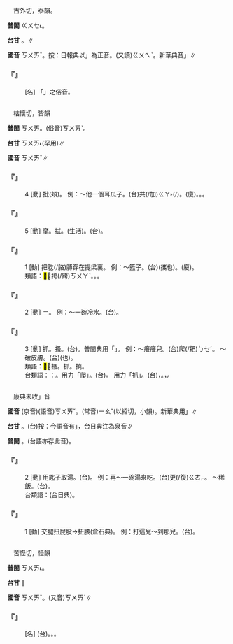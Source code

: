 
=={{ruby|劊|ㄎㄨㄞˇ}}==

　古外切，泰韻。

'''普閩''' <rt>ㄍㄨㆤ˪</rt>。

'''台甘''' {{ruby|(文)|ㄍㄨㆤ˪}}。{{ruby|(文)|ㄍㄨㄧ˪}}∥

'''國音''' <rt>ㄎㄨㄞˇ</rt>。按：日報典以{{ruby|「|ㄎㄨㄞˋ}}」為正音。(又讀)<rt>ㄍㄨㄟˋ</rt>。新華典音{{ruby|「|ㄍㄨㄟˋ}}」∥

    

==='''『{{ruby|劊|ㄎㄨㄞˇ}}{{ruby|子|·ㄗˇ}}{{ruby|手|ㄕㄡˇ}}』'''===
: [名] 「{{ruby|劊|ㄎㄨㄞˋ}}{{ruby|子|·ㄗˇ}}{{ruby|手|ㄕㄡˇ}}」之俗音。
    

=={{ruby|<mark>&#xf8e58;</mark>|ㄎㄨㄞˇ}}==

　枯懷切，皆韻

'''普閩''' <rt>ㄎㄨㄞ</rt>。(俗音)<rt>ㄎㄨㄞˋ</rt>。

'''台甘''' <rt>ㄎㄨㄞ˪</rt>(罕用)∥

'''國音''' <rt>ㄎㄨㄞˇ</rt>∥

    

==='''『{{ruby|<mark>&#xf8e58;</mark>|ㄎㄨㄞˇ}}』'''===
:4  [動] 批(頰)。 例：～他一個耳瓜子。(台)共(/加)<rt>ㄍㄚ˫</rt>{{ruby|伊|ㄧ}}{{ruby|搧|ㄒㄧㄢ˪}}(/{{ruby|抉|ㄍㄨㄚㆵ ͘}}){{ruby|一|ㄐㄧㆵ ͘}}{{ruby|下|ㆤ˫}}{{ruby|嘴|ㄘㄨㄧ˪}}{{ruby|<mark>&#xffaea;</mark>|ㄆㄨㆤˋ}}{{ruby|/|ㄆㆤˋ}}。(廈){{ruby|搧|ㄒㄧㄢ˪}}{{ruby|喙|ㄘㄨㄧ˪}}{{ruby|<mark>&#xffaea;</mark>|ㄆㄨㆤˋ}}{{ruby|/|ㄆㆤˋ}}。{{ruby|腮|ㄙㄞ}}{{ruby|喙|ㄘㄨㄧ˪}}{{ruby|邊|ㄅㆪ}}。{{ruby|搧|ㄒㄧㄢ˪}}{{ruby|喙|ㄘㄨㄧ˪}}{{ruby|鼓|ㄍㆦˋ}}。
    

==='''『{{ruby|<mark>&#xf8e58;</mark>|ㄎㄨㄞˇ}}』'''===
:5  [動] 摩。拭。(生活)。(台){{ruby|拭|ㄑㄧㆵ}}。
    

==='''『{{ruby|<mark>&#xf8e58;</mark>|ㄎㄨㄞˇ}}』'''===
:1  [動] 把肐(/胳)膊穿在提梁裏。 例：～籃子。(台){{ruby|<mark>&#xffec0;</mark>|ㄍㄨㆩ˫}}(攜也){{ruby|籃|ㄋㄚˊ}}{{ruby|仔|ㄚ}}。(廈){{ruby|鉤|ㄍㄠ}}{{ruby|著|ㄉㄧㄜㆷ ͘}}{{ruby|竹|ㄉㄧㆤㆶ}}{{ruby|籃|ㄋㄚˊ}}。
:類語：<mark>&#xf8e58;</mark>：挎(/跨)<rt>ㄎㄨㄚˋ</rt>。{{ruby|<mark>&#xffed2;</mark>|ㄨㄞˇ}}。{{ruby|綰|ㄨㄢˇ}}。
:
    

==='''『{{ruby|<mark>&#xf8e58;</mark>|ㄎㄨㄞˇ}}』'''===
:2  [動] ＝{{ruby|舀|ㄎㄨㄞˇ}}。 例：～一碗冷水。(台){{ruby|舀|ㄧㆧˋ}}{{ruby|/|ㄧㄜˋ}}{{ruby|一|ㄐㄧㆵ ͘}}{{ruby|碗|ㄨㆩˋ}}{{ruby|冷|ㄌㄧㄥˋ}}{{ruby|水|ㄗㄨㄧˋ}}。
    

==='''『{{ruby|<mark>&#xf8e58;</mark>|ㄎㄨㄞˇ}}』'''===
:3  [動] 抓。搔。(台){{ruby|爬|ㄅㆤˊ}}。普閩典用「{{ruby|扒|ㄅㆤˊ}}」。 例：～癢癢兒。(台)爬(/耙)<rt>ㄅㆤˊ</rt>{{ruby|癢|ㄐㄧㆫ˫}}{{ruby|/|ㄐㄧㆧ˫}}。 ～破皮膚。(台){{ruby|耙|ㄅㆤˊ}}({{ruby|掐|ㄎㄤ˪}}也){{ruby|破|ㄆㄨㄚ˪}}{{ruby|皮|ㄆㄨㆤˊ}}{{ruby|/|ㄆㆤˊ}}。
:類語：<mark>&#xf8e58;</mark>：搔。抓。撓。
:
:台類語：{{ruby|爬|ㄅㆤˊ}}：{{ruby|抓|ㆢㄧㄠ˪}}{{ruby|/|ㄌㄧㄠ˪}}。用力「爬」。(台){{ruby|掐|ㄎㄤ˪}}。 用力「抓」。(台){{ruby|<mark>&#xf90ae;</mark>|ㄙㄜ}}，{{ruby|撫|ㄏㄨˋ}}{{ruby|摸|ㆠㆲ}}。{{ruby|撓|ㄫㄧㄠ}}，{{ruby|撓|ㄫㄧㄠ}}{{ruby|癢|ㄐㄧㆧ˫}}{{ruby|/|ㄐㄧㆫ˫}}。
:
    

=={{ruby|舀|ㄎㄨㄞˇ}}==

　康典未收{{ruby|「|ㄎㄨㄞˇ}}」音

'''國音''' (京音)(語音)<rt>ㄎㄨㄞˇ</rt>。(常音)<rt>ㄧㄠˇ</rt>(以紹切，小韻)。新華典用{{ruby|「|ㄧㄠˇ}}」∥

'''台甘''' {{ruby|(文)|ㄧㄠˋ}}。(台)按：今語音有{{ruby|「|ㄧㆫˋ}}{{ruby|/|ㄧㆧˋ}}」{{ruby|。|ㄧㄜˋ}}，台日典注為泉音∥

'''普閩''' {{ruby|(文)|ㄧㄠˋ}}。{{ruby|(白)|ㄧㄜˋ}}(台語亦存此音)。

    

==='''『{{ruby|舀|ㄎㄨㄞˇ}}』'''===
:2  [動] 用匙子取湯。(台){{ruby|用|ㄧㆲ˫}}{{ruby|/|ㄧㄥ˫}}{{ruby|湯|ㄊㆭ}}{{ruby|匙|ㄒㄧˊ}}{{ruby|舀|ㄧㆧˋ}}{{ruby|/|ㄧㆫˋ}}{{ruby|/|ㄧㄜˋ}}{{ruby|湯|ㄊㆭ}}。 例：再～一碗湯來吃。(台){{ruby|湯|ㄊㆭ}}更(/復)<rt>ㄍㄜㆷ</rt>{{ruby|/|ㄍㄜ˪}}{{ruby|舀|ㄧㆧˋ}}{{ruby|/|ㄧㆫˋ}}{{ruby|一|ㄐㄧㆵ ͘}}{{ruby|碗|ㄨㆩˋ}}{{ruby|來|ㄌㄞˊ}}。 ～稀飯。(台){{ruby|汲|ㄎㄚㆵ}}{{ruby|糜|ㄇㄞˊ}}{{ruby|/|ㄇㄨㄞˊ}}。
:台類語：{{ruby|挹|ㄧㄜˋ}}(台日典)。
:
    

==='''『{{ruby|舀|ㄎㄨㄞˇ}}』'''===
:1  [動] 交腿扭屁股→扭腰(倉石典)。 例：打這兒～到那兒。(台){{ruby|對|ㄉㄨㄧ˪}}{{ruby|<mark>&#xf8f7a;</mark>|ㄐㄧㄚ}}{{ruby|扭|ㄫㄧㄨˋ}}{{ruby|到|ㄍㄠ˪}}{{ruby|<mark>&#xf8fbd;</mark>|ㄏㄧㄚ}}{{ruby|去|ㄎㄧ˪}}。
    

=={{ruby|蒯|ㄎㄨㄞˇ}}==

　苦怪切，怪韻

'''普閩''' <rt>ㄎㄨㄞ˪</rt>。

'''台甘''' {{ruby|(文)|ㄍㄨㄞˋ}}{{ruby|。|ㄎㄨㄞˋ}}∥

'''國音''' <rt>ㄎㄨㄞˇ</rt>。(又音)<rt>ㄎㄨㄞˋ</rt>∥

    

==='''『{{ruby|蒯|ㄎㄨㄞˇ}}』'''===
: [名] (台){{ruby|草|ㄘㄠˋ}}{{ruby|名|ㄇㄧㄚˊ}}。{{ruby|入|ㆢㄧㆴ ͘}}{{ruby|/|ㄌㄧㆴ ͘}}{{ruby|藥|ㄧㄜㆷ ͘}}。{{ruby|莖|ㄏㄨㆮˊ}}{{ruby|可|ㄎㄜˋ}}{{ruby|以|ㄧˋ}}{{ruby|<mark>&#xf90ae;</mark>|ㄙㄜ}}{{ruby|索|ㄙㄜㆷ}}{{ruby|仔|ㄚ}}{{ruby|做|ㄗㄨㆤ˪}}{{ruby|/|ㄗㄜ˪}}{{ruby|鞋|ㆤˊ}}{{ruby|/|ㄨㆤˊ}}。
    
